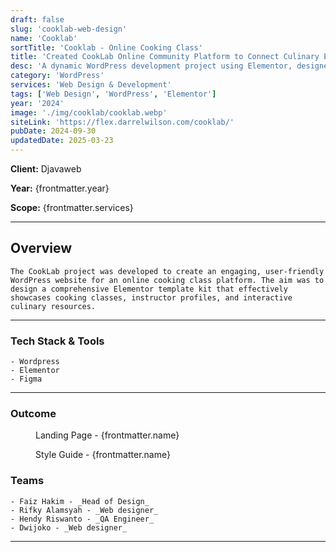 ```yaml
---
draft: false
slug: 'cooklab-web-design'
name: 'Cooklab'
sortTitle: 'Cooklab - Online Cooking Class'
title: 'Created CookLab Online Community Platform to Connect Culinary Enthusiasts'
desc: 'A dynamic WordPress development project using Elementor, designed to create an engaging online cooking class template kit for culinary enthusiasts.'
category: 'WordPress'
services: 'Web Design & Development'
tags: ['Web Design', 'WordPress', 'Elementor']
year: '2024'
image: './img/cooklab/cooklab.webp'
siteLink: 'https://flex.darrelwilson.com/cooklab/'
pubDate: 2024-09-30
updatedDate: 2025-03-23
---
```



**Client:** Djavaweb

**Year:** {frontmatter.year}

**Scope:** {frontmatter.services}

---


## Overview

    The CookLab project was developed to create an engaging, user-friendly WordPress website for an online cooking class platform. The aim was to design a comprehensive Elementor template kit that effectively showcases cooking classes, instructor profiles, and interactive culinary resources.

---

### Tech Stack & Tools

    - Wordpress
    - Elementor
    - Figma

---

### Outcome

<figure>
  <Picture
    src={landingPage}
    alt='high fidelity design'
    formats={['avif', 'webp']}
  />
  <figcaption class='text-center'>
    Landing Page - {frontmatter.name}
  </figcaption>
</figure>

<figure>
  <Picture
    src={styleGuide}
    alt='high fidelity design'
    formats={['avif', 'webp']}
  />
  <figcaption class='text-center'>
    Style Guide - {frontmatter.name}
  </figcaption>
</figure>

### Teams

    - Faiz Hakim - _Head of Design_
    - Rifky Alamsyah - _Web designer_
    - Hendy Riswanto - _QA Engineer_
    - Dwijoko - _Web designer_

--- 
